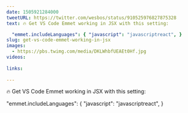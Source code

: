 ```yaml
---
date: 1505921284000
tweetURL: https://twitter.com/wesbos/status/910525976827875328
text: 🔥 Get VS Code Emmet working in JSX with this setting:

  "emmet.includeLanguages": { "javascript": "javascriptreact", } 
slug: get-vs-code-emmet-working-in-jsx
images:
  - https://pbs.twimg.com/media/DKLWhbfUEAEt0Hf.jpg
videos:
  
links:
  
---
```

🔥 Get VS Code Emmet working in JSX with this setting:

  "emmet.includeLanguages": { "javascript": "javascriptreact", }
